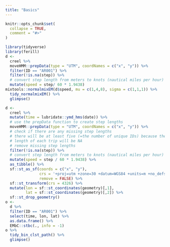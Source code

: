 ```yaml
---
title: "Basics"
---
```


```r
knitr::opts_chunk$set(
  collapse = TRUE,
  comment = "#>"
)
```

```r
library(tidyverse)
library(ferill)
d <- 
  creel %>% 
  moveHMM::prepData(type = "UTM", coordNames = c("x", "y")) %>% 
  filter(ID == "AR001") %>%
  filter(!is.na(step)) %>%
  # convert step length from meters to knots (nautical miles per hour)
  mutate(speed = step/ 60 * 1.9438)
mixtools::normalmixEM(d$speed, mu = c(1,4,8), sigma = c(1,1,1)) %>%
  tidy_normalmixEM() %>% 
  glimpse()
```

```r
d <-
  creel %>% 
  mutate(time = lubridate::ymd_hms(date)) %>%
  # use the prepData function to create step lengths
  moveHMM::prepData(type = "UTM", coordNames = c("x", "y")) %>%
  # check if there are any missing step lengths
  # there will be at least five (=the number of unique IDs) because the first step
  # length of each trip will be NA
  # remove missing step lengths
  filter(!is.na(step)) %>%
  # convert step length from meters to knots (nautical miles per hour)
  mutate(speed = step / 60 * 1.9438) %>%
  as_tibble() %>%
  sf::st_as_sf(coords = c("x", "y"),
               crs = '+proj=utm +zone=30 +datum=WGS84 +units=m +no_defs +ellps=WGS84 +towgs84=0,0,0',
               remove = FALSE) %>%
  sf::st_transform(crs = 4326) %>%
  mutate(lon = sf::st_coordinates(geometry)[,1],
         lat = sf::st_coordinates(geometry)[,2]) %>%
  sf::st_drop_geometry()
o <-
  d %>%
  filter(ID == "AR001") %>%
  select(time, lon, lat) %>%
  as.data.frame() %>%
  EMbC::stbc(., info = -1)
o %>% 
  tidy_bin_clst_path() %>% 
  glimpse()
```
